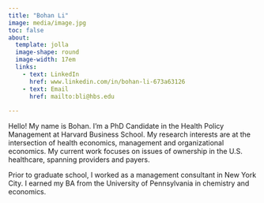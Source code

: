 ```yaml
---
title: "Bohan Li"
image: media/image.jpg
toc: false
about: 
  template: jolla
  image-shape: round
  image-width: 17em
  links:
    - text: LinkedIn
      href: www.linkedin.com/in/bohan-li-673a63126
    - text: Email
      href: mailto:bli@hbs.edu
    
---
```


Hello! My name is Bohan. I'm a PhD Candidate in the Health Policy Management at Harvard Business School. My research interests are at the intersection of health economics, management and organizational economics. My current work focuses on issues of ownership in the U.S. healthcare, spanning providers and payers. 

Prior to graduate school, I worked as a management consultant in New York City. I earned my BA from the University of Pennsylvania in chemistry and economics.

